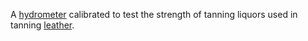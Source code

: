 A [[hydrometer]] calibrated to test the strength of tanning liquors used in tanning [[leather]]. 

{{textile-stub}}